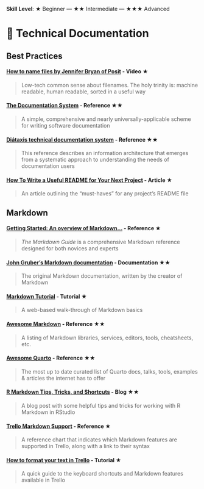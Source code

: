 **Skill Level**: ★ Beginner --- ★★ Intermediate --- ★★★ Advanced

# 📑 Technical Documentation

## Best Practices

#### [**How to name files by Jennifer Bryan of Posit**](https://youtu.be/ES1LTlnpLMk?si=TCYp9tKORIAciav1) **- Video** ★

> Low-tech common sense about filenames. The holy trinity is: machine readable, human readable, sorted in a useful way

#### [**The Documentation System**](https://documentation.divio.com/) **- Reference** ★★

> A simple, comprehensive and nearly universally-applicable scheme for writing software documentation

#### [**Diátaxis technical documentation system**](https://diataxis.fr/) **- Reference** ★★

> This reference describes an information architecture that emerges from a systematic approach to understanding the needs of documentation users

#### [**How To Write a Useful README for Your Next Project**](https://betterprogramming.pub/how-to-write-a-useful-readme-for-your-next-project-3edf889059fe) **- Article** ★

> An article outlining the "must-haves" for any project's README file

## Markdown

#### [**Getting Started: An overview of Markdown...**](https://markdownguide.offshoot.io/getting-started/) **- Reference** ★

> *The Markdown Guide* is a comprehensive Markdown reference designed for both novices and experts

#### [**John Gruber's Markdown documentation**](https://daringfireball.net/projects/markdown/) **- Documentation** ★★

> The original Markdown documentation, written by the creator of Markdown

#### [**Markdown Tutorial**](https://markdownguide.offshoot.io/getting-started/) **- Tutorial** ★

> A web-based walk-through of Markdown basics

#### [**Awesome Markdown**](https://github.com/mundimark/awesome-markdown#awesome-markdown) **- Reference** ★★

> A listing of Markdown libraries, services, editors, tools, cheatsheets, etc.

#### [**Awesome Quarto**](https://github.com/mcanouil/awesome-quarto) **- Reference** ★★

> The most up to date curated list of Quarto docs, talks, tools, examples & articles the internet has to offer

#### [**R Markdown Tips, Tricks, and Shortcuts**](https://www.dataquest.io/blog/r-markdown-tips-tricks-and-shortcuts/) **- Blog** ★★

> A blog post with some helpful tips and tricks for working with R Markdown in RStudio

#### [**Trello Markdown Support**](https://www.markdownguide.org/tools/trello/#trello-markdown-support) **- Reference ★**

> A reference chart that indicates which Markdown features are supported in Trello, along with a link to their syntax

#### [**How to format your text in Trello**](https://support.atlassian.com/trello/docs/how-to-format-your-text-in-trello/) **- Tutorial ★**

> A quick guide to the keyboard shortcuts and Markdown features available in Trello
